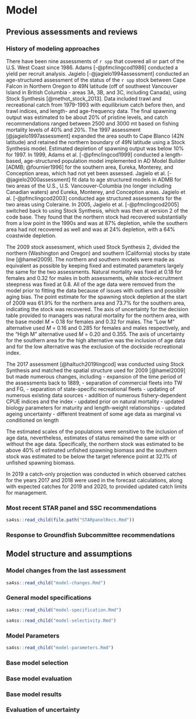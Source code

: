# Model

## Previous assessments and reviews

### History of modeling approaches

There have been nine assessments of `r spp` that
covered all or part of the U.S. West Coast since 1986.
Adams [-@pfmclingcod1986] conducted a yield per recruit analysis.
Jagielo [-@jagielo1994assessment] conducted an age-structured assessment of the status of the
`r spp` stock between Cape Falcon in Northern Oregon to 49\textdegree 00\textquotesingle N latitude
(off of southwest Vancouver Island in British Columbia - \gls{psmfc} areas 3A, 3B, and 3C, including Canada),
using Stock Synthesis [@methot_stock_2013].
Data included trawl and recreational catch from 1979-1993
with equilibrium catch before then,
\gls{s-tri} and trawl \gls{cpue} indices, and
length- and age-frequency data.
The final spawning output was estimated to be about
20\% of pristine levels, and
catch recommendations ranged between 2500 and 3000 mt
based on fishing mortality levels of 40\% and 20\%.
The 1997 assessment [@jagielo1997assessment] expanded the area
south to Cape Blanco (42\textdegree 50\textquotesingle N latitude) and
retained the northern boundary of 49\textdegree 00\textquotesingle N latitude
using a Stock Synthesis model.
Estimated depletion of spawning output was below 10\% for 1997.
In 1999, Adams et al. [-@pfmclingcod1999] conducted a length-based, age-structured population model
implemented in AD Model Builder [ADMB; @fournier1996] for
the southern area, Eureka, Monterey, and Conception \gls{inpfc} areas,
which had not yet been assessed.
Jagielo et al. [-@jagielo2000assessment] fit data to age structured models in ADMB
for two areas of the U.S.,
U.S. Vancouver-Columbia (no longer including Canadian waters) and
Eureka, Monterey, and Conception \gls{inpfc} areas.
Jagielo et al. [-@pfmclingcod2003] conducted age structured assessments
for the two areas using Coleraine.
In 2005, Jagielo et al. [-@pfmclingcod2005] switched back to
using Stock Synthesis, which was then at version 2 of the code base.
They found that the northern stock had recovered substantially
from a low point in the 1990s and was at 87\% depletion,
while the southern area had not recovered as well and was at 24\% depletion,
with a 64\% coastwide depletion.

The 2009 stock assessment, which used Stock Synthesis 2,
divided the northern (Washington and Oregon) and southern (California) stocks
by state line [@hamel2009].
The northern and southern models were made as equivalent as possible
by keeping fixed and estimated parameters largely the same for the two assessments.
Natural mortality was fixed at 0.18 for females and 0.32 for males in both assessments,
while stock-recruitment steepness was fixed at 0.8.
All of the age data were removed from the model prior to fitting the data because of
issues with outliers and possible aging bias.
The point estimate for the spawning stock depletion at the start of 2009 was
61.9\% for the northern area and 73.7\% for the southern area,
indicating the stock was recovered.
The axis of uncertainty for the decision table provided to managers was
natural mortality for the northern area,
with the base model $M$ = 0.18 for females and 0.32 for males.
The “Low M” alternative used $M$ = 0.16 and 0.285 for females and males respectively,
and the “High M” alternative used $M$ = 0.20 and 0.355.
The axis of uncertainty for the southern area
for the high alternative was the inclusion of age data and
for the low alternative was the exclusion of the dockside recreational \gls{cpue} index.

The 2017 assessment [@haltuch2019lingcod] was conducted using Stock Synthesis and
matched the spatial structure used for 2009 [@hamel2009] but made numerous changes,
including
- expansion of the time period of the assessments back to 1889,
- separation of commercial fleets into TW and FG,
- separation of state-specific recreational fleets
- updating of numerous existing data sources
- addition of numerous fishery-dependent CPUE indices and the \gls{s-hkl} index
- updated prior on natural mortality
- updated biology parameters for maturity and length-weight relationships
- updated ageing uncertainty
- different treatment of some age data as marginal vs conditioned on length

The estimated scales of the populations were sensitive to the inclusion of age data,
nevertheless, estimates of status remained the same with or without the age data.
Specifically,
the northern stock was estimated to be
above 40\% of estimated unfished spawning biomass and
the southern stock was estimated to be
below the target reference point at 32.1\% of unfished spawning biomass.

In 2019 a catch-only projection was conducted in which observed catches for the
years 2017 and 2018 were used in the forecast calculations, along with
expected catches for 2019 and 2020, to provided updated catch limits for management.

### Most recent STAR panel and SSC recommendations

```r
sa4ss::read_child(file.path("STARpanelRecs.Rmd"))
```

### Response to Groundfish Subcommittee recommendations



## Model structure and assumptions

### Model changes from the last assessment
```r
sa4ss::read_child("model-changes.Rmd")
```

### General model specifications
```r
sa4ss::read_child("model-specification.Rmd")
```
```r
sa4ss::read_child("model-selectivity.Rmd")
```

### Model Parameters
```r
sa4ss::read_child("model-parameters.Rmd")
```

### Base model selection



### Base model evaluation


### Base model results


### Evaluation of uncertainty


